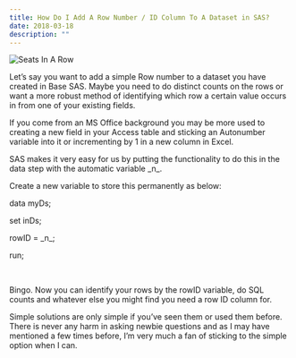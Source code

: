 ```yaml
---
title: How Do I Add A Row Number / ID Column To A Dataset in SAS?
date: 2018-03-18
description: ""
---
```

![Seats In A Row](/images/row-seats.jpg)

Let’s say you want to add a simple Row number to a dataset you have created in Base SAS. Maybe you need to do distinct counts on the rows or want a more robust method of identifying which row a certain value occurs in from one of your existing fields.

If you come from an MS Office background you may be more used to creating a new field in your Access table and sticking an Autonumber variable into it or incrementing by 1 in a new column in Excel.

SAS makes it very easy for us by putting the functionality to do this in the data step with the automatic variable \_n\_.

Create a new variable to store this permanently as below:

data myDs;

set inDs;

rowID = \_n\_;

run;

&nbsp;

Bingo. Now you can identify your rows by the rowID variable, do SQL counts and whatever else you might find you need a row ID column for.

Simple solutions are only simple if you’ve seen them or used them before. There is never any harm in asking newbie questions and as I may have mentioned a few times before, I’m very much a fan of sticking to the simple option when I can.